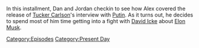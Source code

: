 {{DEFAULTSORT:
    #_EPISODE_0899:February 9, 2024
}}{{Episode
    | title           = February 9, 2024
    | caption         = Listen to this episode on [https://knowledgefight.libsyn.com/899-february-9-2024 Libsyn], View discussion on [https://reddit.com/1aqer4e Reddit]
    | episodeNumber   = 899
    | length          = 02:23:05
    | airDate         = February 14, 2024
    | coverageDate    = February 9, 2024
    | episodeType     = [[:Category:Present Day|Present Day]]
    | appearance      = [[Adrian Dittmann]], [[Brett Weinstein]], [[David Icke]], [[Vladimir Putin]], [[Russell Brand]], [[Donald Trump]], [[Tucker Carlson]]
    | previousEpisode = [[898: Tucker, The Man And His Twitter- Episode 6]]
    | nextEpisode     = [[900: February 16, 2024]]
}}

{{Stub}}

In this installment, Dan and Jordan checkin to see how Alex covered the release of [[Tucker Carlson]]'s interview with [[Vladimir Putin|Putin]].  As it turns out, he decides to spend most of him time getting into a fight with [[David Icke]] about [[Elon Musk]].

[[Category:Episodes]]
[[Category:Present Day]]
